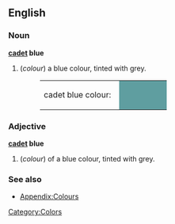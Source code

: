 ==English==

===Noun===
'''[[cadet]] blue'''
#(''colour'') a blue colour, tinted with grey.
#:<table><tr><td>cadet blue colour: &nbsp;</td><td bgcolor="#5F9EA0" width="80">&nbsp; </td></tr></table>

===Adjective===
'''[[cadet]] blue'''
#(''colour'') of  a blue colour, tinted with grey.

===See also===
*[[Wiktionary_Appendix:Colours|Appendix:Colours]]

[[Category:Colors]]